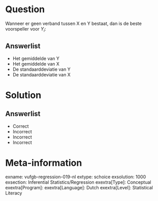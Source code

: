Question
========

Wanneer er geen verband tussen X en Y bestaat, dan is de beste voorspeller voor $Y_{i}$:
  
Answerlist
----------
* Het gemiddelde van Y
* Het gemiddelde van X
* De standaarddeviatie van Y
* De standaarddeviatie van X

Solution
========

Answerlist
----------
* Correct
* Incorrect
* Incorrect
* Incorrect

Meta-information
================
exname: vufgb-regression-019-nl
extype: schoice
exsolution: 1000
exsection: Inferential Statistics/Regression
exextra[Type]: Conceptual
exextra[Program]: 
exextra[Language]: Dutch
exextra[Level]: Statistical Literacy